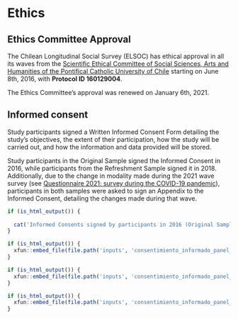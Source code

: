 
# Ethics

## Ethics Committee Approval

The Chilean Longitudinal Social Survey  (ELSOC) has ethical approval in all its waves from the [Scientific Ethical Committee of Social Sciences, Arts and Humanities of the Pontifical Catholic University of Chile](http://eticayseguridad.uc.cl/comite-etico-cientifico-en-ciencias-sociales-artes-y-humanidades.html) starting on June 8th, 2016, with **Protocol ID 160129004**.

The Ethics Committee's approval was renewed on January 6th, 2021.

## Informed consent

Study participants signed a Written Informed Consent Form detailing the study's objectives, the extent of their participation, how the study will be carried out, and how the information and data provided will be stored.

Study participants in the Original Sample signed the Informed Consent in 2016, while participants from the Refreshment Sample signed it in 2018. Additionally, due to the change in modality made during the 2021 wave survey (see [Questionnaire 2021: survey during the COVID-19 pandemic](#instrumento-covid)), participants in both samples were asked to sign an Appendix to the Informed Consent, detailing the changes made during that wave.

```r

if (is_html_output()) {
  
  cat('Informed Consents signed by participants in 2016 (Original Sample), 2018 (Refreshment Sample) and 2021 (Appendix) are available below in their original language (Spanish):')
}

```

```r

if (is_html_output()) {
  xfun::embed_file(file.path('inputs', 'consentimiento_informado_panel_coes_original.pdf'), text = 'Informed Consent 2016 (Original Sample)')
}

```


```r

if (is_html_output()) {
  xfun::embed_file(file.path('inputs', 'consentimiento_informado_panel_coes_refresco.pdf'), text = 'Informed Consent 2018 (Refreshment Sample)')
}

```


```r

if (is_html_output()) {
  xfun::embed_file(file.path('inputs', 'consentimiento_informado_panel_coes_apendice.pdf'), text = 'Informed Consent 2021 (Appendix)')
}

```

\newpage

